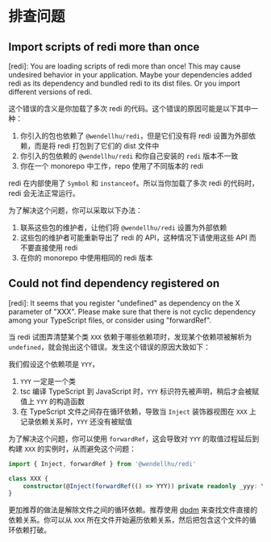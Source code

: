 
# 排查问题

## Import scripts of redi more than once

<Callout>
[redi]: You are loading scripts of redi more than once! This may cause undesired behavior in your application.
Maybe your dependencies added redi as its dependency and bundled redi to its dist files. Or you import different versions of redi.
</Callout>

这个错误的含义是你加载了多次 redi 的代码。这个错误的原因可能是以下其中一种：

1. 你引入的包也依赖了 `@wendellhu/redi`，但是它们没有将 redi 设置为外部依赖，而是将 redi 打包到了它们的 dist 文件中
2. 你引入的包依赖的 `@wendellhu/redi` 和你自己安装的 `redi` 版本不一致
3. 你在一个 monorepo 中工作，repo 使用了不同版本的 redi

redi 在内部使用了 `Symbol` 和 `instanceof`。所以当你加载了多次 redi 的代码时，redi 会无法正常运行。

为了解决这个问题，你可以采取以下办法：

1. 联系这些包的维护者，让他们将 `@wendellhu/redi` 设置为外部依赖
2. 这些包的维护者可能重新导出了 redi 的 API，这种情况下请使用这些 API 而不要直接使用 redi
3. 在你的 monorepo 中使用相同的 redi 版本

## Could not find dependency registered on

<Callout>
[redi]: It seems that you register "undefined" as dependency on the X parameter of "XXX". Please make sure that there is not cyclic dependency among your TypeScript files, or consider using "forwardRef".
</Callout>

当 redi 试图弄清楚某个类 `XXX` 依赖于哪些依赖项时，发现某个依赖项被解析为 `undefined`，就会抛出这个错误。发生这个错误的原因大致如下：

我们假设这个依赖项是 `YYY`，

1. `YYY` 一定是一个类
2. tsc 编译 TypeScript 到 JavaScript 时，`YYY` 标识符先被声明，稍后才会被赋值上 `YYY` 的构造函数
3. 在 TypeScript 文件之间存在循环依赖，导致当 `Inject` 装饰器视图在 `XXX` 上记录依赖关系时，`YYY` 还没有被赋值

为了解决这个问题，你可以使用 `forwardRef`，这会导致对 `YYY` 的取值过程延后到构建 `XXX` 的实例时，从而避免这个问题：

```ts
import { Inject, forwardRef } from '@wendellhu/redi'

class XXX {
    constructor(@Inject(forwardRef(() => YYY)) private readonly _yyy: YYY) {}
}

```

更加推荐的做法是解除文件之间的循环依赖。推荐使用 [dpdm](https://www.npmjs.com/package/dpdm) 来查找文件直接的依赖关系。你可以从  `XXX` 所在文件开始遍历依赖关系，然后把包含这个文件的循环依赖打破。
